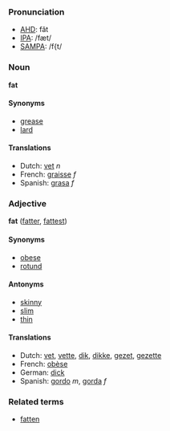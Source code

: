 ===Pronunciation===
*[[w:AHD|AHD]]: făt
*[[w:IPA|IPA]]: /fæt/
*[[w:SAMPA|SAMPA]]: /f{t/

=== Noun ===
'''fat'''

==== Synonyms ====
*[[grease]]
*[[lard]]

==== Translations ====
*Dutch: [[vet]] ''n''
*French: [[graisse]] ''f''
*Spanish: [[grasa]] ''f''

=== Adjective ===
'''fat''' ([[fatter]], [[fattest]])

==== Synonyms ====
*[[obese]]
*[[rotund]]

==== Antonyms ====
*[[skinny]]
*[[slim]]
*[[thin]]

==== Translations ====
*Dutch: [[vet]], [[vette]], [[dik]], [[dikke]], [[gezet]], [[gezette]]
*French: [[obèse]]
*German: [[dick]]
*Spanish: [[gordo]] ''m'', [[gorda]] ''f''

=== Related terms ===
*[[fatten]]
